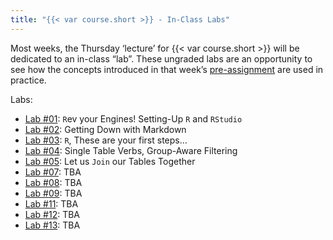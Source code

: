 ```yaml
---
title: "{{< var course.short >}} - In-Class Labs"
---
```


Most weeks, the Thursday 'lecture' for {{< var course.short >}} will be dedicated to an in-class "lab". These ungraded labs are an opportunity to see how the concepts introduced in that week's [pre-assignment](./preassigns.html) are used in practice.

Labs:

- [Lab #01](./labs/lab01.html): `R`ev your Engines! Setting-Up `R` and `RStudio`
- [Lab #02](./labs/lab02.html): Getting Down with Markdown
- [Lab #03](./labs/lab03.html): `R`, These are your first steps...
- [Lab #04](./labs/lab04.html): Single Table Verbs, Group-Aware Filtering
- [Lab #05](./labs/lab05.html): Let us `Join` our Tables Together
- [Lab #07](./labs/lab07.html): TBA
- [Lab #08](./labs/lab08.html): TBA
- [Lab #09](./labs/lab09.html): TBA
- [Lab #11](./labs/lab11.html): TBA
- [Lab #12](./labs/lab12.html): TBA
- [Lab #13](./labs/lab13.html): TBA
